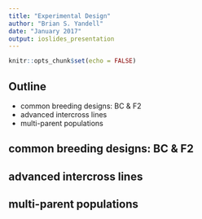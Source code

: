 ```yaml
---
title: "Experimental Design"
author: "Brian S. Yandell"
date: "January 2017"
output: ioslides_presentation
---
```


```r
knitr::opts_chunk$set(echo = FALSE)
```

## Outline

- common breeding designs: BC & F2
- advanced intercross lines
- multi-parent populations

## common breeding designs: BC & F2

## advanced intercross lines

## multi-parent populations

